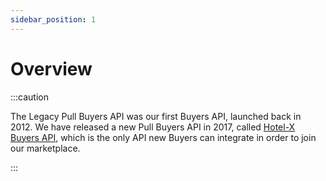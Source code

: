 ```yaml
---
sidebar_position: 1
---
```


# Overview

:::caution

The Legacy Pull Buyers API was our first Buyers API, launched back in 2012. We have released a new Pull Buyers API in 2017, called [Hotel-X Buyers API](../hotel-x-pull-buyers-api/quickstart), which is the only API new Buyers can integrate in order to join our marketplace.

:::